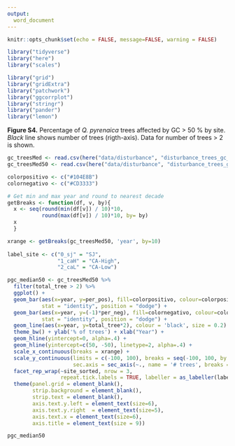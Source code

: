```yaml
---
output: 
  word_document
---
```


```r
knitr::opts_chunk$set(echo = FALSE, message=FALSE, warning = FALSE)
```

```r
library("tidyverse")
library("here")
library("scales")

library("grid")
library("gridExtra")
library("patchwork")
library("ggcorrplot")
library("stringr")
library("pander")
library("lemon")
```


**Figure S4.** Percentage of *Q. pyrenaica* trees affected by GC > 50 % by site. *Black* line shows number of trees (rigth-axis). Data for number of trees > 2 is shown. 

```r
gc_treesMed <- read.csv(here("data/disturbance", "disturbance_trees_gc_treshold_median.csv"), header = TRUE, sep = ',')
gc_treesMed50 <- read.csv(here("data/disturbance", "disturbance_trees_gc_treshold_median50.csv"), header = TRUE, sep = ',')
```

```r

colorpositivo <- c("#104E8B")
colornegativo <- c("#CD3333")

# Get min and max year and round to nearest decade
getBreaks <- function(df, v, by){ 
  x <- seq(round(min(df[v]) / 10)*10, 
           round(max(df[v]) / 10)*10, by= by) 
  x
  }

xrange <- getBreaks(gc_treesMed50, 'year', by=10)
  
label_site <- c("0_sj" = "SJ",
                "1_caH" = "CA-High",
                "2_caL" = "CA-Low")

pgc_median50 <- gc_treesMed50 %>% 
  filter(total_tree > 2) %>% 
  ggplot() +
  geom_bar(aes(x=year, y=per_pos), fill=colorpositivo, colour=colorpositivo, 
           stat = "identity", position = "dodge") + 
  geom_bar(aes(x=year, y=(-1)*per_neg), fill=colornegativo, colour=colornegativo, 
           stat = "identity", position = "dodge") +
  geom_line(aes(x=year, y=total_tree*2), colour = 'black', size = 0.2) + 
  theme_bw() + ylab('% of trees') + xlab("Year") + 
  geom_hline(yintercept=0, alpha=.4) +
  geom_hline(yintercept=c(50, -50), linetype=2, alpha=.4) +
  scale_x_continuous(breaks = xrange) +
  scale_y_continuous(limits = c(-100, 100), breaks = seq(-100, 100, by = 50),
                     sec.axis = sec_axis(~., name = '# trees', breaks = c(0,15,30))) +
  facet_rep_wrap(~site_sorted, nrow = 3, 
                 repeat.tick.labels = TRUE, labeller = as_labeller(label_site)) +
  theme(panel.grid = element_blank(), 
        strip.background = element_blank(), 
        strip.text = element_blank(),
        axis.text.y.left = element_text(size=6),
        axis.text.y.right  = element_text(size=5),
        axis.text.x = element_text(size=6),
        axis.title = element_text(size = 9)) 

```


```r
pgc_median50
```



